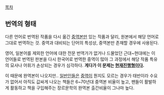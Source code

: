 [[목차]]
== 번역의 형태 ==
다른 언어로 번역된 작품을 다시 옮긴 [[중역]]본만 있는 작품과 달리, 원본에서 해당 언어로 그대로 번역하는 것. 중역과 대비되는 단어의 특성상, 중역본만 존재할 경우에 사용된다.

영어, 일본어를 제외한 언어에 대한 전문 번역가가 없거나 드물었던 근대~현대에는 이 언어들로 번역된 판본을 다시 한국어로 번역한 중역이 많아 그 과정에서 해당 작품 특유의 묘사나 어휘가 손상되는 경우가 심각하다. '''게다가 이 문제는 [[현재진행형]]이다.'''

이 때문에 완역본이 나오지만.. [[일반인]]들은 [[중역]]이 뭔지도 모르는 경우가 태반이라 수요가 없어서 아직도 값싸게 나오는 책들은 6~70년대 중역본 비율이 높고, 팬들이 활발하게 활동하고 책을 구입해주는 장르문학의 완역본 출간비율이 그나마 높다.

